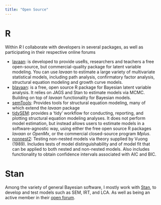 ```yaml
---
title: "Open Source"
---
```


# R

Within *R* I collaborate with developers in several packages, as well as participating in their respective online forums

-   [lavaan](https://www.lavaan.ugent.be/): is developed to provide useRs, researchers and teachers a free open-source, but commercial-quality package for latent variable modeling. You can use *lavaan* to estimate a large variety of multivariate statistical models, including path analysis, confirmatory factor analysis, structural equation modeling and growth curve models.
-   [blavaan](http://ecmerkle.github.io/blavaan/): is a free, open source R package for Bayesian latent variable analysis. It relies on JAGS and Stan to estimate models via MCMC. Building on top of *lavaan* functionality for Bayesian models.
-   [semTools](https://github.com/simsem/semTools/wiki): Provides tools for structural equation modeling, many of which extend the *lavaan* package
-   [tidySEM](https://cjvanlissa.github.io/tidySEM/): provides a 'tidy' workflow for conducting, reporting, and plotting structural equation modeling analyses. It does not perform model estimation, but instead allows users to estimate models in a software-agnostic way, using either the free open source R packages *lavaan* or *OpenMx*, or the commercial closed-source program *Mplus*.
-  [nonnest2](https://cran.r-project.org/web/packages/nonnest2/index.html): Testing non-nested models via theory supplied by Vuong (1989). Includes tests of model distinguishability and of model fit that can be applied to both nested and non-nested models. Also includes functionality to obtain confidence intervals associated with AIC and BIC. 

# Stan

Among the variety of general Bayesian software, I mostly work with [Stan](https://mc-stan.org/), to develop and test models such as SEM, IRT, and LCA. As well as being an active member in their [open forum](https://discourse.mc-stan.org/).
